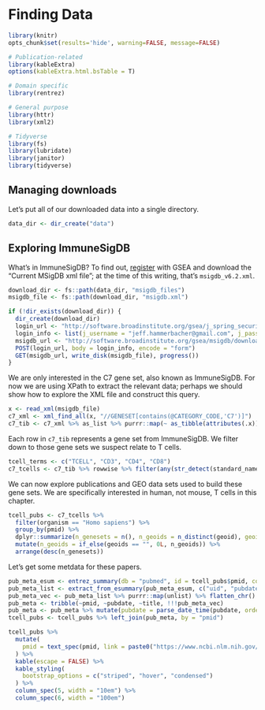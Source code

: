 # Finding Data {#finding-data}

```r
library(knitr)
opts_chunk$set(results='hide', warning=FALSE, message=FALSE)
```

```r
# Publication-related
library(kableExtra)
options(kableExtra.html.bsTable = T)

# Domain specific
library(rentrez)

# General purpose
library(httr)
library(xml2)

# Tidyverse
library(fs)
library(lubridate)
library(janitor)
library(tidyverse)
```

## Managing downloads
Let's put all of our downloaded data into a single directory.

```r
data_dir <- dir_create("data")
```

## Exploring ImmuneSigDB

What's in ImmuneSigDB? To find out, [register](http://software.broadinstitute.org/gsea/register.jsp) with GSEA and download the "Current MSigDB xml file"; at the time of this writing, that's `msigdb_v6.2.xml`.

```r
download_dir <- fs::path(data_dir, "msigdb_files")
msigdb_file <- fs::path(download_dir, "msigdb.xml")

if (!dir_exists(download_dir)) {
  dir_create(download_dir)
  login_url <- "http://software.broadinstitute.org/gsea/j_spring_security_check"
  login_info <- list(j_username = "jeff.hammerbacher@gmail.com", j_password = "password")
  msigdb_url <- "http://software.broadinstitute.org/gsea/msigdb/download_file.jsp?filePath=/resources/msigdb/6.2/msigdb_v6.2.xml"
  POST(login_url, body = login_info, encode = "form")
  GET(msigdb_url, write_disk(msigdb_file), progress())
}
```

We are only interested in the C7 gene set, also known as ImmuneSigDB. For now we are using XPath to extract the relevant data; perhaps we should show how to explore the XML file and construct this query.

```r
x <- read_xml(msigdb_file)
c7_xml <- xml_find_all(x, "//GENESET[contains(@CATEGORY_CODE,'C7')]")
c7_tib <- c7_xml %>% as_list %>% purrr::map(~ as_tibble(attributes(.x))) %>% bind_rows %>% clean_names
```

Each row in `c7_tib` represents a gene set from ImmuneSigDB. We filter down to those gene sets we suspect relate to T cells.

```r
tcell_terms <- c("TCELL", "CD3", "CD4", "CD8")
c7_tcells <- c7_tib %>% rowwise %>% filter(any(str_detect(standard_name, tcell_terms))) %>% ungroup
```

We can now explore publications and GEO data sets used to build these gene sets. We are specifically interested in human, not mouse, T cells in this chapter. 

```r
tcell_pubs <- c7_tcells %>%
  filter(organism == "Homo sapiens") %>%
  group_by(pmid) %>%
  dplyr::summarize(n_genesets = n(), n_geoids = n_distinct(geoid), geoids = toString(unique(geoid))) %>%
  mutate(n_geoids = if_else(geoids == "", 0L, n_geoids)) %>%
  arrange(desc(n_genesets))
```

Let's get some metdata for these papers. 

```r
pub_meta_esum <- entrez_summary(db = "pubmed", id = tcell_pubs$pmid, config = httr::config(http_version = 2))
pub_meta_list <- extract_from_esummary(pub_meta_esum, c("uid", "pubdate", "title")) %>% array_branch(2)
pub_meta_vec <- pub_meta_list %>% purrr::map(unlist) %>% flatten_chr()
pub_meta <- tribble(~pmid, ~pubdate, ~title, !!!pub_meta_vec)
pub_meta <- pub_meta %>% mutate(pubdate = parse_date_time(pubdate, orders = c("Y", "Ym", "Ymd")))
tcell_pubs <- tcell_pubs %>% left_join(pub_meta, by = "pmid")
```

```r
tcell_pubs %>%
  mutate(
    pmid = text_spec(pmid, link = paste0("https://www.ncbi.nlm.nih.gov/pubmed/", pmid))
  ) %>%
  kable(escape = FALSE) %>%
  kable_styling(
    bootstrap_options = c("striped", "hover", "condensed")
  ) %>%
  column_spec(5, width = "10em") %>%
  column_spec(6, width = "100em")
```
